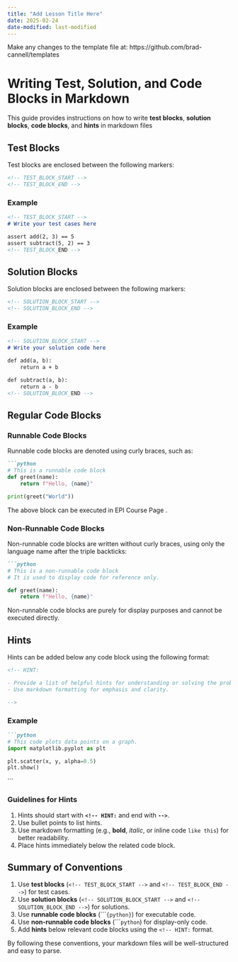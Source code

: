 ```yaml
---
title: "Add Lesson Title Here"
date: 2025-02-24
date-modified: last-modified
---
```


Make any changes to the template file at: https://github.com/brad-cannell/templates

# Writing Test, Solution, and Code Blocks in Markdown

This guide provides instructions on how to write **test blocks**, **solution blocks**, **code blocks**, and **hints** in markdown files 

## Test Blocks

Test blocks are enclosed between the following markers:

```html
<!-- TEST_BLOCK_START -->
<!-- TEST_BLOCK_END -->
```

### Example
```markdown
<!-- TEST_BLOCK_START -->
# Write your test cases here

assert add(2, 3) == 5
assert subtract(5, 2) == 3
<!-- TEST_BLOCK_END -->
```

## Solution Blocks

Solution blocks are enclosed between the following markers:

```html
<!-- SOLUTION_BLOCK_START -->
<!-- SOLUTION_BLOCK_END -->
```

### Example
```markdown
<!-- SOLUTION_BLOCK_START -->
# Write your solution code here

def add(a, b):
    return a + b

def subtract(a, b):
    return a - b
<!-- SOLUTION_BLOCK_END -->
```

## Regular Code Blocks

### Runnable Code Blocks

Runnable code blocks are denoted using curly braces, such as:

```markdown
```python
# This is a runnable code block
def greet(name):
    return f"Hello, {name}"

print(greet("World"))
```


The above block can be executed in EPI Course Page .

### Non-Runnable Code Blocks

Non-runnable code blocks are written without curly braces, using only the language name after the triple backticks:

```markdown
```python
# This is a non-runnable code block
# It is used to display code for reference only.

def greet(name):
    return f"Hello, {name}"
```


Non-runnable code blocks are purely for display purposes and cannot be executed directly.

## Hints

Hints can be added below any code block using the following format:

```html
<!-- HINT:

- Provide a list of helpful hints for understanding or solving the problem.
- Use markdown formatting for emphasis and clarity.

-->
```

### Example

```markdown
```python
# This code plots data points on a graph.
import matplotlib.pyplot as plt

plt.scatter(x, y, alpha=0.5)
plt.show()
```

<!-- HINT:

- **`plt.scatter(x, y)`**: Plots points on the graph.
- **`alpha=0.5`**: Makes the points semi-transparent to reduce overplotting.

-->
```

### Guidelines for Hints
1. Hints should start with **`<!-- HINT:`** and end with **`-->`**.
2. Use bullet points to list hints.
3. Use markdown formatting (e.g., **bold**, *italic*, or inline code `like this`) for better readability.
4. Place hints immediately below the related code block.


## Summary of Conventions
1. Use **test blocks** (`<!-- TEST_BLOCK_START -->` and `<!-- TEST_BLOCK_END -->`) for test cases.
2. Use **solution blocks** (`<!-- SOLUTION_BLOCK_START -->` and `<!-- SOLUTION_BLOCK_END -->`) for solutions.
3. Use **runnable code blocks** (````{python}`) for executable code.
4. Use **non-runnable code blocks** (````python`) for display-only code.
5. Add **hints** below relevant code blocks using the `<!-- HINT:` format.

By following these conventions, your markdown files will be well-structured and easy to parse.
